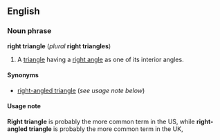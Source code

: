 ==English==
===Noun phrase===
'''right triangle''' (''plural'' '''right triangles''')

#A [[triangle]] having a [[right angle]] as one of its interior angles.

====Synonyms====
*[[right-angled triangle]] (''see usage note below'')

====Usage note====
'''Right triangle''' is probably the more common term in the US, while 
'''right-angled triangle''' is probably the more common term in the UK,